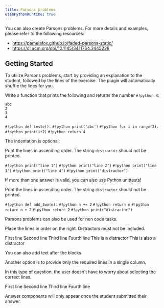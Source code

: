```yaml
---
title: Parsons problems
usesPythonRuntime: true
---
```


You can also create Parsons problems. For more details and examples, please refer to the following resources:

- https://pamelafox.github.io/faded-parsons-static/
- https://dl.acm.org/doi/10.1145/3411764.3445228

## Getting Started

To utilize Parsons problems, start by providing an explanation to the student, followed by the lines of the exercise. The plugin will automatically shuffle the lines for you.

<Parsons slug="parsons-code" withIndentation>

Write a function that prints the following and returns the number `#!python 4`:

```
abc
2
3
4
```

<ParsonsLine>`#!python def teste():`</ParsonsLine>
<ParsonsLine indent={1}>`#!python print('abc')`</ParsonsLine>
<ParsonsLine indent={1}>`#!python for i in range(3):`</ParsonsLine>
<ParsonsLine indent={2}>`#!python print(i+2)`</ParsonsLine>
<ParsonsLine indent={1}>`#!python return 4`</ParsonsLine>

</Parsons>

The indentation is optional:

<Parsons slug="parsons-without-indent">

Print the lines in ascending order. The string `distractor` should not be printed.

<ParsonsLine>`#!python print("line 1")`</ParsonsLine>
<ParsonsLine>`#!python print("line 2")`</ParsonsLine>
<ParsonsLine>`#!python print("line 3")`</ParsonsLine>
<ParsonsLine>`#!python print("line 4")`</ParsonsLine>
<ParsonsLine distractor>`#!python print("distractor")`</ParsonsLine>

</Parsons>

If more than one answer is valid, you can also use Python unittests!

<Parsons slug="parsons-with-unittests" withIndentation pythonTestsSrc="/parsons/unit_test_example.py">

Print the lines in ascending order. The string `distractor` should not be printed.

<ParsonsLine>`#!python def add_two(n):`</ParsonsLine>
<ParsonsLine>`#!python n += 2`</ParsonsLine>
<ParsonsLine>`#!python return n`</ParsonsLine>
<ParsonsLine>`#!python return n + 2`</ParsonsLine>
<ParsonsLine>`#!python return 2`</ParsonsLine>
<ParsonsLine distractor>`#!python print("distractor")`</ParsonsLine>

</Parsons>

Parsons problems can also be used for non code tasks.

<Parsons slug="parsons-no-code">
Place the lines in order on the right. Distractors must not be included.

<ParsonsLine>First line</ParsonsLine>
<ParsonsLine>Second line</ParsonsLine>
<ParsonsLine>Third line</ParsonsLine>
<ParsonsLine>Fourth line</ParsonsLine>
<ParsonsLine distractor>This is a distractor</ParsonsLine>
<ParsonsLine distractor>This is also a distractor</ParsonsLine>

You can also add text after the blocks.

</Parsons>

Another option is to provide only the required lines in a single column.

<Parsons slug="parsons-no-code-single-col" singleColumn>

In this type of question, the user doesn't have to worry about selecting the correct lines.

<ParsonsLine>First line</ParsonsLine>
<ParsonsLine>Second line</ParsonsLine>
<ParsonsLine>Third line</ParsonsLine>
<ParsonsLine>Fourth line</ParsonsLine>

<Answer>
  Answer components will only appear once the student submitted their answer.
</Answer>

</Parsons>
